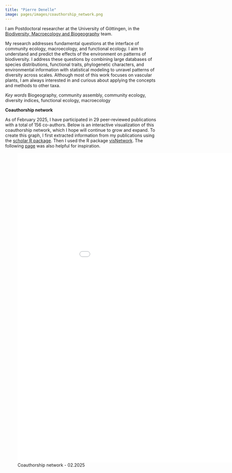 ```yaml
---
title: "Pierre Denelle"
image: pages/images/coauthorship_network.png
---
```


I am Postdoctoral researcher at the University of Göttingen, in the [Biodiversity, Macroecology and Biogeography](https://www.uni-goettingen.de/en/128741.html) team.

My research addresses fundamental questions at the interface of community ecology, macroecology, and functional ecology. I aim to understand and predict the effects of the environment on patterns of biodiversity. I address these questions by combining large databases of species distributions, functional traits, phylogenetic characters, and environmental information with statistical modeling to unravel patterns of diversity across scales. Although most of this work focuses on vascular plants, I am always interested in and curious about applying the concepts and methods to other taxa.

*Key words*
Biogeography, community assembly, community ecology, diversity indices, functional ecology, macroecology

**Coauthorship network**

As of February 2025, I have participated in 29 peer-reviewed publications with a total of 156 co-authors. Below is an interactive visualization of this coauthorship network, which I hope will continue to grow and expand.
To create this graph, I first extracted information from my publications using the [scholar R package](https://CRAN.R-project.org/package=scholar). Then I used the R package [visNetwork](https://CRAN.R-project.org/package=visNetwork). The following [page](https://datalab.ucdavis.edu/project/creating-co-author-networks-in-r/) was also helpful for inspiration.

![Coauthorship network - 02.2025](pages/images/Pierre_coauthor_network.html){width=1000px height=1000px}
